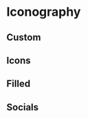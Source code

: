 

<Meta title="Icons" />

# Iconography

## Custom

<IconGallery>
  <IconItem name="Google">
    <Icons.GoogleIcon />
  </IconItem>
  <IconItem name="Loading">
    <Icons.LoadingIcon />
  </IconItem>
</IconGallery>

## Icons

<IconGallery>
  <IconItem name="Mail">
    <Icons.IconMail />
  </IconItem>
  <IconItem name="Bolt">
    <Icons.IconBolt />
  </IconItem>
  <IconItem name="Trash">
    <Icons.IconTrash />
  </IconItem>
  <IconItem name="CurrencyDollar">
    <Icons.IconCurrencyDollar />
  </IconItem>
  <IconItem name="Download">
    <Icons.IconDownload />
  </IconItem>
  <IconItem name="IconBook">
    <Icons.IconBook />
  </IconItem>
  <IconItem name="Rocket">
    <Icons.IconRocket />
  </IconItem>
  <IconItem name="MapPin">
    <Icons.IconMapPin />
  </IconItem>
  <IconItem name="Phone">
    <Icons.IconPhone />
  </IconItem>
  <IconItem name="Send">
    <Icons.IconSend />
  </IconItem>
</IconGallery>

## Filled

<IconGallery>
  <IconItem name="BadgeFilled">
    <Icons.IconBadgeFilled />
  </IconItem>
</IconGallery>

## Socials

<IconGallery>
  <IconItem name="BrandGoogle">
    <Icons.IconBrandGoogle />
  </IconItem>
  <IconItem name="BrandNpm">
    <Icons.IconBrandNpm />
  </IconItem>
  <IconItem name="BrandGithub">
    <Icons.IconBrandGithub />
  </IconItem>
  <IconItem name="BrandTwitter">
    <Icons.IconBrandTwitter />
  </IconItem>
  <IconItem name="BrandLinkedin">
    <Icons.IconBrandLinkedin />
  </IconItem>
</IconGallery>
